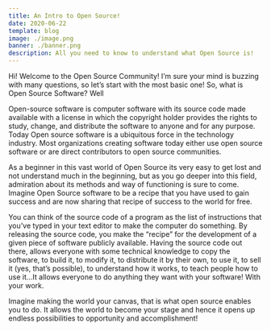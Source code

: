 ```yaml
---
title: An Intro to Open Source!
date: 2020-06-22
template: blog
image: ./image.png
banner: ./banner.png
description: All you need to know to understand what Open Source is!
---
```


Hi! Welcome to the Open Source Community! I’m sure your mind is buzzing with many questions, so let’s start with the most basic one! So, what is Open Source Software? Well

Open-source software is computer software with its source code made available with a license in which the copyright holder provides the rights to study, change, and distribute the software to anyone and for any purpose. Today Open source software is a ubiquitous force in the technology industry. Most organizations creating software today either use open source software or are direct contributors to open source communities.

As a beginner in this vast world of Open Source its very easy to get lost and not understand much in the beginning, but as you go deeper into this field, admiration about its methods and way of functioning is sure to come. Imagine Open Source software to be a recipe that you have used to gain success and are now sharing that recipe of success to the world for free.

You can think of the source code of a program as the list of instructions that you’ve typed in your text editor to make the computer do something. By releasing the source code, you make the “recipe” for the development of a given piece of software publicly available. Having the source code out there, allows everyone with some technical knowledge to copy the software, to build it, to modify it, to distribute it by their own, to use it, to sell it (yes, that’s possible), to understand how it works, to teach people how to use it…It allows everyone to do anything they want with your software! With your work.

Imagine making the world your canvas, that is what open source enables you to do. It allows the world to become your stage and hence it opens up endless possibilities to opportunity and accomplishment!
